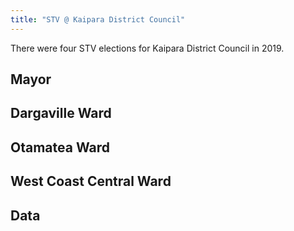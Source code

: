 ```yaml
---
title: "STV @ Kaipara District Council"
---
```


There were four STV elections for Kaipara District Council in 2019.

## Mayor


## Dargaville Ward


## Otamatea Ward


## West Coast Central Ward


## Data
